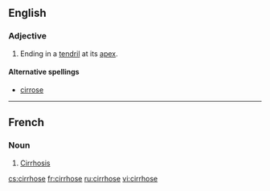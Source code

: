 ==English==

===Adjective===
{{en-adj|-}}

# {{botany|of leaves}} Ending in a [[tendril]] at its [[apex]].

====Alternative spellings====
* [[cirrose]]

----

==French==

===Noun===
{{fr-noun|f}}

# [[cirrhosis|Cirrhosis]]

[[cs:cirrhose]]
[[fr:cirrhose]]
[[ru:cirrhose]]
[[vi:cirrhose]]